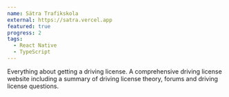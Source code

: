 ```yaml
---
name: Sätra Trafikskola
external: https://satra.vercel.app
featured: true
progress: 2
tags:
  - React Native
  - TypeScript
---
```


Everything about getting a driving license. A comprehensive driving license website including a summary of driving license theory, forums and driving license questions.
